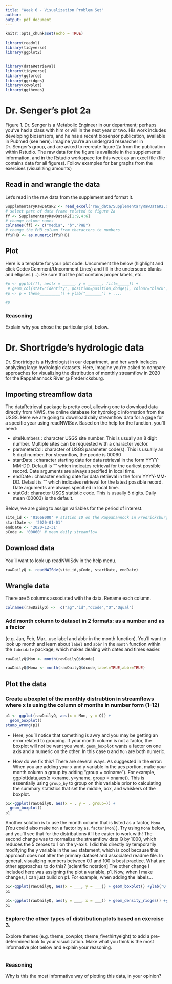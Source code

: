 ```yaml
---
title: "Week 6 - Visualization Problem Set"
author: 
output: pdf_document
---
```


```r
knitr::opts_chunk$set(echo = TRUE)

library(readxl)
library(tidyverse)
library(ggplot2)


library(dataRetrieval)
library(tidyverse)
library(ggforce)
library(ggridges)
library(cowplot)
library(ggthemes)
```

# Dr. Senger's plot 2a

Figure 1. Dr. Senger is a Metabolic Engineer in our department; perhaps you've had a class with him or will in the next year or two. His work includes developing biosensors, and he has a recent biosensor publication, available in Pubmed (see here). Imagine you’re an undergrad researcher in Dr. Senger’s group, and are asked to recreate figure 2a from the publication within Rstudio. The raw data for the figure is available in the supplemental information, and in the Rstudio workspace for this week as an excel file (file contains data for all figures). Follow examples for bar graphs from the exercises (visualizing amounts)

## Read in and wrangle the data

Let's read in the raw data from the supplement and format it. 

```r
SupplementaryRawDataR2 <- read_excel("raw_data/SupplementaryRawDataR2.xlsx", sheet = "Sheet1")
# select part of data frame related to figure 2a
ff <- SupplementaryRawDataR2[1:9,4:6] 
# change column names
colnames(ff) <- c("media", "b","PHB") 
# change the PHB column from characters to numbers
ff$PHB <- as.numeric(ff$PHB) 
```

## Plot

Here is a template for your plot code. Uncomment the below (highlight and click Code>Comment/Uncomment Lines) and fill in the underscore blanks and ellipses (...). Be sure that the plot contains proper labels, etc. 


```r
#p <- ggplot(ff, aes(x = _____, y = ______, fill=_____)) +
 # geom_col(stat="identity", position=position_dodge(), colour="black") + #theme(legend.position="top")
#p <- p + theme_________() + ylab("_______") + ....

#p
```

### Reasoning

Explain why you chose the particular plot, below.



# Dr. Shortrigde's hydrologic data

Dr. Shortridge is a Hydrologist in our department, and her work includes analyzing large hydrologic datasets. Here, imagine you’re asked to compare approaches for visualizing the distribution of monthly streamflow in 2020 for the Rappahannock River @ Fredericksburg.

## Importing streamflow data
The dataRetrieval package is pretty cool, allowing one to download data directly from NWIS, the online database for hydrologic information from the USGS. Here we are going to download daily streamflow data for a gage for a specific year using readNWISdv. Based on the help for the function, you'll need:

- siteNumbers	: character USGS site number. This is usually an 8 digit number. Multiple sites can be requested with a character vector.
- parameterCd	: character of USGS parameter code(s). This is usually an 5 digit number. For streamflow, the pcode is 00060
- startDate	: character starting date for data retrieval in the form YYYY-MM-DD. Default is "" which indicates retrieval for the earliest possible record. Date arguments are always specified in local time.
- endDate	: character ending date for data retrieval in the form YYYY-MM-DD. Default is "" which indicates retrieval for the latest possible record. Date arguments are always specified in local time.
- statCd	: character USGS statistic code. This is usually 5 digits. Daily mean (00003) is the default.

Below, we are going to assign variables for the period of interest.

```r
site_id <- '01668000' # station ID on the Rappahannock in Fredricksburg
startDate <- '2020-01-01'
endDate <- '2020-12-31'
pCode <- '00060' # mean daily streamflow

```

## Download data

You'll want to look up readNWISdv in the help menu.

```r

rawDailyQ <- readNWISdv(site_id,pCode, startDate, endDate)

```

## Wrangle data

There are 5 columns associated with the data. Rename each column. 

```r

colnames(rawDailyQ) <-  c("ag","id","dcode","Q","Qqual")
```

### Add month column to dataset in 2 formats: as a number and as a factor

(e.g. Jan, Feb, Mar...use label and abbr in the month function). You'll want to look up month and learn about `label` and `abbr` in the `month` function within the `lubridate` package, which makes dealing with dates and times easier.

```r
rawDailyQ$Mon <- month(rawDailyQ$dcode)

rawDailyQ$Mona <- month(rawDailyQ$dcode,label=TRUE,abbr=TRUE)
```


## Plot the data

### Create a boxplot of the monthly distrubtion in streamflows where x is using the column of months in number form (1-12)

```r
p1 <- ggplot(rawDailyQ, aes(x = Mon, y = Q)) +
  geom_boxplot()
stamp_wrong(p1)
```

* Here, you'll notice that something is awry and you may be getting an error related to grouping. If your month column is not a factor, the boxplot will not be want you want. `geom_boxplot` wants a factor on one axis and a numeric on the other. In this case `Q` and `Mon` are both numeric. 

* How do we fix this? There are several ways. As suggested in the error: When you are adding your x and y variable in the aes portion, make your month column a group by adding "group = colname"). For example, ggplot(data,aes(x =xname, y=yname, group = xname)). This is essentially using `group_by` to group on this variable prior to calculating the summary statistics that set the middle, box, and whiskers of the boxplot.

```r
p1<-ggplot(rawDailyQ, aes(x = , y = , group=)) +
  geom_boxplot()
p1
```


Another solution is to use the month column that is listed as a factor, `Mona`. (You could also make `Mon` a factor by `as.factor(Mon)`). Try using `Mona` below, and you'll see that for the distributions it'll be easier to work with! The second change was to normalize the streamflow data Q by 1000, which reduces the 5 zeroes to 1 on the y-axis. I did this directly by temporarily modifying the y variable in the `aes` statement, which is cool because this approach does not alter the primary dataset and associated readme file. In general, visualizing numbers between 0.1 and 100 is best practice. What are other approaches to do this? [scientific notation] The other change I included here was assigning the plot a variable, p1. Now, when I make changes, I can just build on p1. For example, when adding the labels...

```r

p1<-ggplot(rawDailyQ, aes(x = ___, y = ___)) + geom_boxplot() +ylab("Q x1000 [cfs]")
p1

p1<-ggplot(rawDailyQ, aes(y = ___, x = ___)) + geom_density_ridges() +ylab("Q x1000 [cfs]")
p1
```

### Explore the other types of distribution plots based on exercise 3. 
Explore themes (e.g. theme_cowplot; theme_fivethirtyeight) to add a pre-determined look to your visualization. Make what you think is the most informative plot below and explain your reasoning.

```r

```

### Reasoning

Why is this the most informative way of plotting this data, in your opinion?
